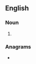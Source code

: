 {{also|sutras|Sutras|Sūtras}}
==English==

===Noun===
{{head|en|noun form}}

# {{plural of|en|sūtra}}

===Anagrams===
* {{anagrams|en|a=arsstu|Asturs|Rastus|Surats|Tarsus|surats|tarsus|tussar}}